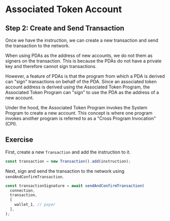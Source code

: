 # Associated Token Account

## Step 2: Create and Send Transaction

Once we have the instruction, we can create a new transaction and send the transaction to the network.

When using PDAs as the address of new accounts, we do not them as signers on the transaction.
This is because the PDAs do not have a private key and therefore cannot sign transactions.

However, a feature of PDAs is that the program from which a PDA is derived can "sign" transactions on behalf of the PDA.
Since an associated token account address is derived using the Associated Token Program, the Associated Token Program can "sign" to use the PDA as the address of a new account.

Under the hood, the Associated Token Program invokes the System Program to create a new account.
This concept is where one program invokes another program is referred to as a "Cross Program Invocation" (CPI).

## Exercise

First, create a new `Transaction` and add the instruction to it.

```js
const transaction = new Transaction().add(instruction);
```

Next, sign and send the transaction to the network using `sendAndConfirmTransaction`.

```js
const transactionSignature = await sendAndConfirmTransaction(
  connection,
  transaction,
  [
    wallet_1, // payer
  ],
);
```
